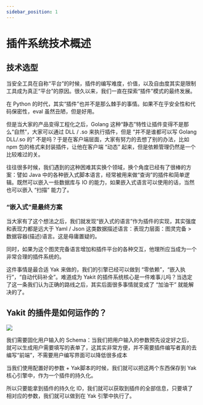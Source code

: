 ```yaml
---
sidebar_position: 1
---
```


# 插件系统技术概述

## 技术选型

当安全工具在自称“平台”的时候，插件的编写难度，价值，以及自由度其实是限制工具成为真正“平台”的原因。很久以来，我们一直在探索“插件”模式的最终发展。

在 Python 的时代，其实“插件”也并不是那么棘手的事情。如果不在乎安全性和代码保密性，eval 虽然丑陋，但是好用。

但是当大家的产品变得工程化之后，Golang 这种“静态”特性让插件变得不是那么“自然”，大家可以通过 DLL / .so 来执行插件，但是 “并不是谁都可以写 Golang DLL/.so 的” 不是吗？于是在客户端层面，大家有努力的去想了别的办法，比如 npm 包的格式来封装插件，让他在客户端 “动态” 起来，但是依赖管理仍然是一个比较难过的关。

往往很多时候，我们遇到的这种困难其实换个领域，换个角度已经有了很棒的方案：譬如 Java 中的各种嵌入式脚本语言，经常被用来做“查询”的插件和简单逻辑。既然可以嵌入一些数据库与 IO 的能力，如果嵌入式语言可以使用的话，当然也可以嵌入 “扫描” 能力了。

### “嵌入式”是最终方案

当大家有了这个想法之后，我们就发现“嵌入式的语言”作为插件的实现，其实强度和表现力都是远大于 Yaml / Json 这类数据描述语言：表现力层面：图灵完备 > 数据容器(描述)语言。这是毋庸置疑的。

同时，如果为这个图灵完备语言增加和插件平台的各种交互，他理所应当成为一个非常合理的插件系统的。

这件事情是最合适 Yak 来做的，我们的引擎已经可以做到 “零依赖”，“嵌入执行”，“自动代码补全”。难道成为 Yakit 的插件系统核心是一件难事儿吗？当选定了这一条我们认为正确的路线之后，其实后面很多事情就变成了 “加油干” 就能解决的了。

## Yakit 的插件是如何运作的？

![](/img/products/yakit/yak-plugin-how-to.png)

我们需要固化用户输入的 Schema：当我们把用户输入的参数预先设定好之后，就可以生成用户需要填写的表单了，这其实非常方便，并不需要插件编写者真的去编写“前端”，不需要用户编写界面可以降低很多成本

当我们使用配置好的参数 + Yak脚本的时候，我们就可以把这两个东西保存到 Yak 核心引擎中，作为一个插件的持久化。

所以只要能拿到插件的持久化 ID，我们就可以获取到插件的全部信息，只要填了相对应的参数，我们就可以做到在 Yak 引擎中执行了。

